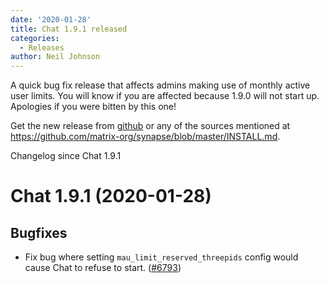```yaml
---
date: '2020-01-28'
title: Chat 1.9.1 released
categories:
  - Releases
author: Neil Johnson
---
```


A quick bug fix release that affects admins making use of monthly active user limits. You will know if you are affected because 1.9.0 will not start up. Apologies if you were bitten by this one!

Get the new release from [github](https://github.com/matrix-org/synapse/releases/tag/v1.9.1) or any of the sources mentioned at https://github.com/matrix-org/synapse/blob/master/INSTALL.md.


Changelog since Chat 1.9.1

Chat 1.9.1 (2020-01-28)
==========================

Bugfixes
--------

- Fix bug where setting `mau_limit_reserved_threepids` config would cause Chat to refuse to start. ([\#6793](https://github.com/matrix-org/synapse/issues/6793))
